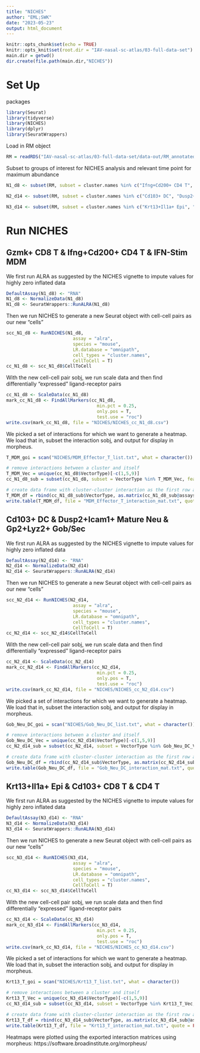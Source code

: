 ```yaml
---
title: "NICHES"
author: "EML;SWK"
date: "2023-05-23"
output: html_document
---
```


```r
knitr::opts_chunk$set(echo = TRUE)
knitr::opts_knit$set(root.dir = "IAV-nasal-sc-atlas/03-full-data-set")
main.dir = getwd()
dir.create(file.path(main.dir,"NICHES"))
```

# Set Up
packages
```r
library(Seurat)
library(tidyverse)
library(NICHES)
library(dplyr)
library(SeuratWrappers)
```

Load in RM object
```r
RM = readRDS("IAV-nasal-sc-atlas/03-full-data-set/data-out/RM_annotated.RDS")
```

Subset to groups of interest for NICHES analysis and relevant time point for maximum abundance
```r
N1_d8 <- subset(RM, subset = cluster.names %in% c("Ifng+Cd200+ CD4 T", "Gzmk+ CD8 T", "IFN-Stim MDM") & timepoint == "D08")

N2_d14 <- subset(RM, subset = cluster.names %in% c("Cd103+ DC", "Dusp2+Icam1+ Mature Neu", "Gp2+Lyz2+ Gob/Sec") & timepoint == "D14")

N3_d14 <- subset(RM, subset = cluster.names %in% c("Krt13+Il1a+ Epi", "Cd103+ CD8 T", "CD4 T") & timepoint == "D14")
```

# Run NICHES
## Gzmk+ CD8 T & Ifng+Cd200+ CD4 T & IFN-Stim MDM
We first run ALRA as suggested by the NICHES vignette to impute values for highly zero inflated data
```r
DefaultAssay(N1_d8) <- "RNA"
N1_d8 <- NormalizeData(N1_d8)
N1_d8 <- SeuratWrappers::RunALRA(N1_d8)
```

Then we run NICHES to generate a new Seurat object with cell-cell pairs as our new "cells"
```r
scc_N1_d8 <- RunNICHES(N1_d8,
                         assay = "alra",
                         species = "mouse",
                         LR.database = "omnipath",
                         cell_types = "cluster.names",
                         CellToCell = T)
cc_N1_d8 <- scc_N1_d8$CellToCell
```

With the new cell-cell pair sobj, we run scale data and then find differentially "expressed" ligand-receptor pairs
```r
cc_N1_d8 <- ScaleData(cc_N1_d8)
mark_cc_N1_d8 <- FindAllMarkers(cc_N1_d8,
                                  min.pct = 0.25,
                                  only.pos = T,
                                  test.use = "roc")
write.csv(mark_cc_N1_d8, file = "NICHES/NICHES_cc_N1_d8.csv")
```

We picked a set of interactions for which we want to generate a heatmap. We load that in, subset the interaction sobj, and output for display in morpheus.
```r
T_MDM_goi = scan("NICHES/MDM_Effector_T_list.txt", what = character())

# remove interactions between a cluster and itself
T_MDM_Vec = unique(cc_N1_d8$VectorType)[-c(1,5,9)]
cc_N1_d8_sub = subset(cc_N1_d8, subset = VectorType %in% T_MDM_Vec, features = T_MDM_goi)

# create data frame with cluster-cluster interaction as the first row and save
T_MDM_df = rbind(cc_N1_d8_sub$VectorType, as.matrix(cc_N1_d8_sub@assays$CellToCell@data))
write.table(T_MDM_df, file = "MDM_Effector_T_interaction_mat.txt", quote = FALSE, col.names = FALSE, sep = "\t")
```


## Cd103+ DC & Dusp2+Icam1+ Mature Neu & Gp2+Lyz2+ Gob/Sec
We first run ALRA as suggested by the NICHES vignette to impute values for highly zero inflated data
```r
DefaultAssay(N2_d14) <- "RNA"
N2_d14 <- NormalizeData(N2_d14)
N2_d14 <- SeuratWrappers::RunALRA(N2_d14)
```

Then we run NICHES to generate a new Seurat object with cell-cell pairs as our new "cells"
```r
scc_N2_d14 <- RunNICHES(N2_d14,
                         assay = "alra",
                         species = "mouse",
                         LR.database = "omnipath",
                         cell_types = "cluster.names",
                         CellToCell = T)
cc_N2_d14 <- scc_N2_d14$CellToCell
```

With the new cell-cell pair sobj, we run scale data and then find differentially "expressed" ligand-receptor pairs
```r
cc_N2_d14 <- ScaleData(cc_N2_d14)
mark_cc_N2_d14 <- FindAllMarkers(cc_N2_d14,
                                  min.pct = 0.25,
                                  only.pos = T,
                                  test.use = "roc")
write.csv(mark_cc_N2_d14, file = "NICHES/NICHES_cc_N2_d14.csv")
```

We picked a set of interactions for which we want to generate a heatmap. We load that in, subset the interaction sobj, and output for display in morpheus.
```r
Gob_Neu_DC_goi = scan("NICHES/Gob_Neu_DC_list.txt", what = character())

# remove interactions between a cluster and itself
Gob_Neu_DC_Vec = unique(cc_N2_d14$VectorType)[-c(1,5,9)]
cc_N2_d14_sub = subset(cc_N2_d14, subset = VectorType %in% Gob_Neu_DC_Vec, features = Gob_Neu_DC_goi)

# create data frame with cluster-cluster interaction as the first row and save
Gob_Neu_DC_df = rbind(cc_N2_d14_sub$VectorType, as.matrix(cc_N2_d14_sub@assays$CellToCell@data))
write.table(Gob_Neu_DC_df, file = "Gob_Neu_DC_interaction_mat.txt", quote = FALSE, col.names = FALSE, sep = "\t")
```


## Krt13+Il1a+ Epi & Cd103+ CD8 T & CD4 T
We first run ALRA as suggested by the NICHES vignette to impute values for highly zero inflated data
```r
DefaultAssay(N3_d14) <- "RNA"
N3_d14 <- NormalizeData(N3_d14)
N3_d14 <- SeuratWrappers::RunALRA(N3_d14)
```

Then we run NICHES to generate a new Seurat object with cell-cell pairs as our new "cells"
```r
scc_N3_d14 <- RunNICHES(N3_d14,
                         assay = "alra",
                         species = "mouse",
                         LR.database = "omnipath",
                         cell_types = "cluster.names",
                         CellToCell = T)
cc_N3_d14 <- scc_N3_d14$CellToCell
```

With the new cell-cell pair sobj, we run scale data and then find differentially "expressed" ligand-receptor pairs
```r
cc_N3_d14 <- ScaleData(cc_N3_d14)
mark_cc_N3_d14 <- FindAllMarkers(cc_N3_d14,
                                  min.pct = 0.25,
                                  only.pos = T,
                                  test.use = "roc")
write.csv(mark_cc_N3_d14, file = "NICHES/NICHES_cc_N3_d14.csv")
```

We picked a set of interactions for which we want to generate a heatmap. We load that in, subset the interaction sobj, and output for display in morpheus.
```r
Krt13_T_goi = scan("NICHES/Krt13_T_list.txt", what = character())

# remove interactions between a cluster and itself
Krt13_T_Vec = unique(cc_N3_d14$VectorType)[-c(1,5,9)]
cc_N3_d14_sub = subset(cc_N3_d14, subset = VectorType %in% Krt13_T_Vec, features = Krt13_T_goi)

# create data frame with cluster-cluster interaction as the first row and save
Krt13_T_df = rbind(cc_N3_d14_sub$VectorType, as.matrix(cc_N3_d14_sub@assays$CellToCell@data))
write.table(Krt13_T_df, file = "Krt13_T_interaction_mat.txt", quote = FALSE, col.names = FALSE, sep = "\t")
```

Heatmaps were plotted using the exported interaction matrices using morpheus: https://software.broadinstitute.org/morpheus/
